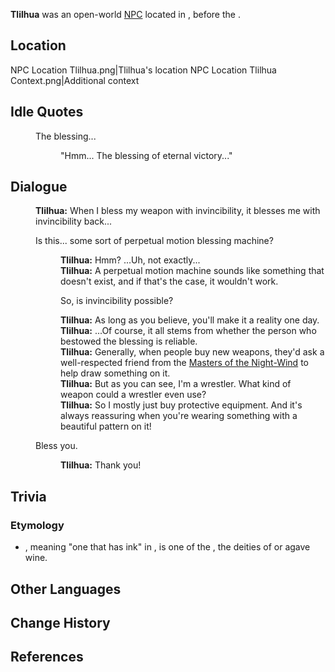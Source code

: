 {{Meta
<!-- Remove this template after adding the missing info -->
|missing_NPC_profile  = yes
}}
{{Character Infobox
|type             = Open-World NPC
|image            = NPC Tlilhua.png
|realname         = <!-- Optional, if different from in-game name -->
|deceased         = Died at some point between [[The Surging Darkness]] and [[Despair Engulfs the Heavens]]<ref>{{Ref/NPC|Coa|s=3}}</ref>
|region           = Natlan
|location         = Natlan
|affiliation      = Collective of Plenty
|title            = 

|ancestry         = <!-- Clan/family -->
|father           = 
|mother           = 
|spouse           = 
|sibling          = 
|child            = 
|relative         = 

|voiceEN          = 
|voiceCN          = 
|voiceJP          = 
|voiceKR          = 
|dialoguereward   = 
}}
'''Tlilhua''' was an open-world [[NPC]] located in {{Location|Stadium of the Sacred Flame}}, before the {{Quest|A Fuel Named "Fate"}}.

==Location==
<gallery>
NPC Location Tlilhua.png|Tlilhua's location
NPC Location Tlilhua Context.png|Additional context
</gallery>
<!--
==Profile==
Detailed story/lore information goes here.
''(To be added.)''

===Appearance===
Keep appearance section short and concise. Limit to 2 paragraphs with 3-4 sentences each.
''(To be added.)''

==Quests and Events==
{{Quests and Events}}
-->
==Idle Quotes==
{{Dialogue Start}}
:{{DIcon|Idle}} The blessing...
::{{A|VO Tlilhua 01.ogg}} "Hmm... The blessing of eternal victory..."
{{Dialogue End}}

==Dialogue==
{{Dialogue Start}}
:'''Tlilhua:''' When I bless my weapon with invincibility, it blesses me with invincibility back...
:{{DIcon}} Is this... some sort of perpetual motion blessing machine?
::'''Tlilhua:''' Hmm? ...Uh, not exactly...
::'''Tlilhua:''' A perpetual motion machine sounds like something that doesn't exist, and if that's the case, it wouldn't work.
::{{DIcon}} So, is invincibility possible?
::'''Tlilhua:''' As long as you believe, you'll make it a reality one day.
::'''Tlilhua:''' ...Of course, it all stems from whether the person who bestowed the blessing is reliable.
::'''Tlilhua:''' Generally, when people buy new weapons, they'd ask a well-respected friend from the [[Masters of the Night-Wind]] to help draw something on it.
::'''Tlilhua:''' But as you can see, I'm a wrestler. What kind of weapon could a wrestler even use?
::'''Tlilhua:''' So I mostly just buy protective equipment. And it's always reassuring when you're wearing something with a beautiful pattern on it!
:{{DIcon}} Bless you.
::'''Tlilhua:''' Thank you!
{{Dialogue End}}
<!--
==Event Dialogue==
===Event Name===
{{Dialogue Start}}
:'''Tlilhua:'''
{{Dialogue End}}
-->
==Trivia==
===Etymology===
* {{w|Tlilhua}}, meaning "one that has ink" in {{w|Nahuatl}}, is one of the {{w|Centzon Tōtōchtin}}, the deities of {{w|Pulque}} or agave wine.

==Other Languages==
{{Other Languages|default_hidden=1
|en       = Tlilhua
|zhs      = 提莉乌娅
|zhs_rm   = Tílìwūyà
|zht      = 提莉烏婭
|zht_rm   = Tílìwūyà
|ja       = ティリウア
|ko       = 틸리와
|es       = Tlilhua
|fr       = Tlilhua
|ru       = Тлильхуа
|th       = Tlilhua
|vi       = Tlilhua
|de       = Tlilhua
|id       = Tlilhua
|pt       = Tlilhua
|tr       = Tlilhua
|it       = Tlilhua
}}

==Change History==
{{Change History|5.0}}

==References==
{{Reflist}}